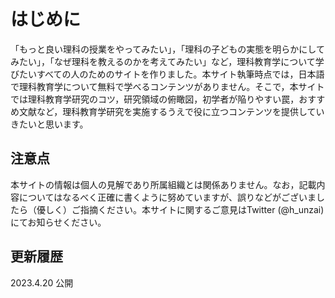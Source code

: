 # はじめに

「もっと良い理科の授業をやってみたい」，「理科の子どもの実態を明らかにしてみたい」，「なぜ理科を教えるのかを考えてみたい」など，理科教育学について学びたいすべての人のためのサイトを作りました。本サイト執筆時点では，日本語で理科教育学について無料で学べるコンテンツがありません。そこで，本サイトでは理科教育学研究のコツ，研究領域の俯瞰図，初学者が陥りやすい罠，おすすめ文献など，理科教育学研究を実施するうえで役に立つコンテンツを提供していきたいと思います。

## 注意点

本サイトの情報は個人の見解であり所属組織とは関係ありません。なお，記載内容についてはなるべく正確に書くように努めていますが、誤りなどがございましたら（優しく）ご指摘ください。本サイトに関するご意見はTwitter (\@h_unzai) にてお知らせください。

## 更新履歴

2023.4.20 公開
